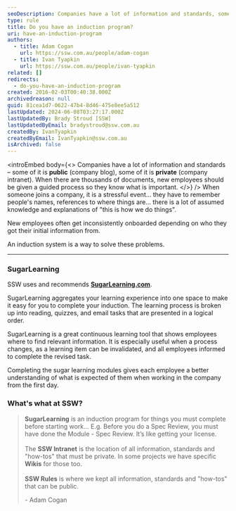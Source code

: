 ```yaml
---
seoDescription: Companies have a lot of information and standards, some public and some private, making it essential to provide new employees with a guided induction process.
type: rule
title: Do you have an induction program?
uri: have-an-induction-program
authors:
  - title: Adam Cogan
    url: https://ssw.com.au/people/adam-cogan
  - title: Ivan Tyapkin
    url: https://ssw.com.au/people/ivan-tyapkin
related: []
redirects:
  - do-you-have-an-induction-program
created: 2016-02-03T00:40:38.000Z
archivedreason: null
guid: 81cea1d7-0622-47b4-8d46-475e8ee5a512
lastUpdated: 2024-06-08T03:27:17.000Z
lastUpdatedBy: Brady Stroud [SSW]
lastUpdatedByEmail: bradystroud@ssw.com.au
createdBy: IvanTyapkin
createdByEmail: IvanTyapkin@ssw.com.au
isArchived: false
---
```


<introEmbed
  body={<>
Companies have a lot of information and standards – some of it is **public** (company blog), some of it is **private** (company intranet). When there are thousands of documents, new employees should be given a guided process so they know what is important.
  </>}
/>
When someone joins a company, it is a stressful event... they have to remember people's names, references to where things are... there is a lot of assumed knowledge and explanations of "this is how we do things".

New employees often get inconsistently onboarded depending on who they got their initial information from.

An induction system is a way to solve these problems.

---

### SugarLearning

SSW uses and recommends **[SugarLearning.com](https://www.sugarlearning.com/)**.

SugarLearning aggregates your learning experience into one space to make it easy for you to complete your induction. The learning process is broken up into reading, quizzes, and email tasks that are presented in a logical order.

SugarLearning is a great continuous learning tool that shows employees where to find relevant information. It is especially useful when a process changes, as a learning item can be invalidated, and all employees informed to complete the revised task.

Completing the sugar learning modules gives each employee a better understanding of what is expected of them when working in the company from the first day.

### What's what at SSW?

> **SugarLearning** is an induction program for things you must complete before starting work... E.g. Before you do a Spec Review, you must have done the Module - Spec Review. It’s like getting your license.\
> \
> The **SSW Intranet** is the location of all information, standards and "how-tos" that must be private. In some projects we have specific **Wikis** for those too.\
> \
> **SSW Rules** is where we kept all information, standards and "how-tos" that can be public.
>
> \- Adam Cogan
